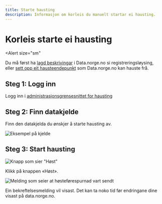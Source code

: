 ```yaml
---
title: Starte hausting
description: Informasjon om korleis du manuelt startar ei hausting.
---
```


# Korleis starte ei hausting

<Alert
    size="sm"
>
Du må først ha [lagd beskrivingar](/docs/tutorials/publishing-data-descriptions/2-creating-descriptions-registration) i Data.norge.no si registreringsløysing, eller [sett opp eit hausteendepunkt](/docs/tutorials/publishing-data-descriptions/3-publishing-descriptions) som Data.norge.no kan hauste frå.
</Alert>

## Steg 1: Logg inn

Logg inn i [administrasjonsgrensesnittet for hausting](https://admin.fellesdatakatalog.digdir.no/data-sources)

## Steg 2: Finn datakjelde

Finn den datakjelda du ønskjer å starte hausting av.

![Eksempel på kjelde](https://cms.fellesdatakatalog.digdir.no/uploads/data_source_entry_d25303217f.png)

## Steg 3: Start hausting

![Knapp som sier "Høst"](https://cms.fellesdatakatalog.digdir.no/uploads/harvesting_harvest_button_d1e18ff981.png)

Klikk på knappen «Høst».

![Melding som seier at høsteførespurnad vart sendt](https://cms.fellesdatakatalog.digdir.no/uploads/harvesting_harvest_request_sent_8f75b28d4a.png)

Ein bekreftelsesmelding vil visast. Det kan ta noko tid før endringane dine visast på data.norge.no.
